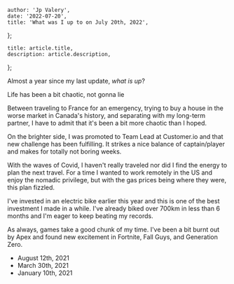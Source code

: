 

	author: 'Jp Valery',
	date: '2022-07-20',
	title: 'What was I up to on July 20th, 2022',
};

	title: article.title,
	description: article.description,
};


Almost a year since my last update, _what is up_?

Life has been a bit chaotic, not gonna lie

Between traveling to France for an emergency, trying to buy a house in the worse market in Canada's history, and separating with my long-term partner, I have to admit that it's been a bit more chaotic than I hoped.

On the brighter side, I was promoted to Team Lead at Customer.io and that new challenge has been fulfilling. It strikes a nice balance of captain/player and makes for totally not boring weeks.

With the waves of Covid, I haven't really traveled nor did I find the energy to plan the next travel. For a time I wanted to work remotely in the US and enjoy the nomadic privilege, but with the gas prices being where they were, this plan fizzled.

I've invested in an electric bike earlier this year and this is one of the best investment I made in a while. I've already biked over 700km in less than 6 months and I'm eager to keep beating my records.

As always, games take a good chunk of my time. I've been a bit burnt out by Apex and found new excitement in Fortnite, Fall Guys, and Generation Zero.

<div className="not-prose">
	<PreviousVersions />
	<ul>
		<li>
			<Link
				href="/now/2021-08-12"
				className="hover:text-internationalOrange-400 dark:hover:text-internationalOrange-500"
			>
				August 12th, 2021
			</Link>
		</li>
		<li>
			<Link
				href="/now/2021-03-30"
				className="hover:text-internationalOrange-400 dark:hover:text-internationalOrange-500"
			>
				March 30th, 2021
			</Link>
		</li>
		<li>
			<Link
				href="/now/2021-01-10"
				className="hover:text-internationalOrange-400 dark:hover:text-internationalOrange-500"
			>
				January 10th, 2021
			</Link>
		</li>
	</ul>
</div>
